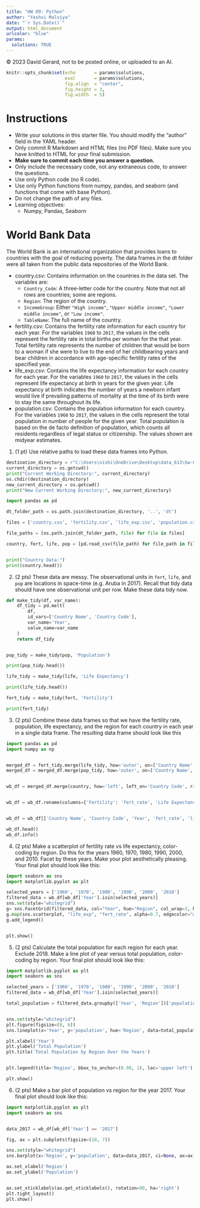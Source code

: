 ---
title: "HW 09: Python"
author: "Yashvi Malviya"
date: "`r Sys.Date()`"
output: html_document
urlcolor: "blue"
params:
  solutions: TRUE
---

© 2023 David Gerard, not to be posted online, or uploaded to an AI.

```{r setup, include=FALSE}
knitr::opts_chunk$set(echo       = params$solutions, 
                      eval       = params$solutions,
                      fig.align  = "center",
                      fig.height = 3, 
                      fig.width  = 5)
```

# Instructions

- Write your solutions in this starter file. You should modify the 
  "author" field in the YAML header.
- Only commit R Markdown and HTML files (no PDF files). Make sure
  you have knitted to HTML for your final submission.
- **Make sure to commit each time you answer a question.**
- Only include the necessary code, not any extraneous code, to answer the 
  questions.
- Use only Python code (no R code). 
- Use only Python functions from numpy, pandas, and seaborn (and functions that come with base Python).
- Do not change the path of any files.
- Learning objectives:
    - Numpy, Pandas, Seaborn

# World Bank Data

The World Bank is an international organization that
provides loans to countries with the goal of reducing poverty. The 
data frames in the dt folder were all taken from the public data 
repositories of the World Bank.

- country.csv: 
  Contains information on the countries in the data set. The
  variables are:
    - `Country_Code`: A three-letter code for the country. Note that not all
      rows are countries; some are regions.
    - `Region`: The region of the country.
    - `IncomeGroup`: Either `"High income"`, `"Upper middle income"`, 
      `"Lower middle income"`, or `"Low income"`.
    - `TableName`: The full name of the country.
- fertility.csv: 
  Contains the fertility rate information for each country
  for each year. For the variables `1960` to `2017`, the values in the cells
  represent the fertility rate in total births per woman for the that year. 
  Total fertility rate represents the number of children 
  that would be born to a woman if she were to live to the end of her 
  childbearing years and bear children in accordance with age-specific 
  fertility rates of the specified year.
- life_exp.csv: 
  Contains the life expectancy information for each country 
  for each year. For the variables `1960` to `2017`, the values in the cells
  represent life expectancy at birth in years for the given year. 
  Life expectancy at birth indicates the number of years a newborn 
  infant would live if prevailing patterns of mortality at the time of its
  birth were to stay the same throughout its life.
- population.csv: 
  Contains the population information for each country. For
  the variables `1960` to `2017`, the values in the cells represent the total
  population in number of people for the given year. 
  Total population is based on the de facto definition of
  population, which counts all residents regardless of legal status or 
  citizenship. The values shown are midyear estimates.
  
1. (1 pt) Use relative paths to load these data frames into Python.

```{python}

destination_directory = r"C:\Users\nishi\OneDrive\Desktop\data_613\hw-09-python-Ym7137a\analysis"
current_directory = os.getcwd()
print("Current Working Directory:", current_directory)
os.chdir(destination_directory)
new_current_directory = os.getcwd()
print("New Current Working Directory:", new_current_directory)

```

```{python}
import pandas as pd

dt_folder_path = os.path.join(destination_directory, '..', 'dt')

files = ['country.csv', 'fertility.csv', 'life_exp.csv', 'population.csv']

file_paths = [os.path.join(dt_folder_path, file) for file in files]

country, fert, life, pop = [pd.read_csv(file_path) for file_path in file_paths]


print("Country Data:")
print(country.head())
```
    
2. (2 pts) These data are messy. The observational units in `fert`, `life`, and `pop`
   are locations in space-time (e.g. Aruba in 2017). Recall that tidy data
   should have one observational unit per row. Make these data tidy now.
   
```{python}

def make_tidy(df, var_name):
    df_tidy = pd.melt(
        df,
        id_vars=['Country Name', 'Country Code'],
        var_name='Year',
        value_name=var_name
    )
    return df_tidy


pop_tidy = make_tidy(pop, 'Population')

print(pop_tidy.head())

life_tidy = make_tidy(life, 'Life Expectancy')

print(life_tidy.head())

fert_tidy = make_tidy(fert, 'Fertility')

print(fert_tidy)
```
    
3. (2 pts) Combine these data frames so that we have the fertility rate, population,
   life expectancy, and the region for each country in each year in a single
   data frame. The resulting data frame should look like this
   
```{python}
import pandas as pd
import numpy as np


merged_df = fert_tidy.merge(life_tidy, how='outer', on=['Country Name', 'Country Code', 'Year'])
merged_df = merged_df.merge(pop_tidy, how='outer', on=['Country Name', 'Country Code', 'Year'])


wb_df = merged_df.merge(country, how='left', left_on='Country Code', right_on='Country Code')


wb_df = wb_df.rename(columns={'Fertility': 'fert_rate', 'Life Expectancy': 'life_exp', 'Population': 'population'})


wb_df = wb_df[['Country Name', 'Country Code', 'Year', 'fert_rate', 'life_exp', 'population', 'Region']]

wb_df.head()
wb_df.info()

```
    
4. (2 pts) Make a scatterplot of fertility rate vs life expectancy, color-coding by region. Do this for the years 1960, 1970, 1980, 1990, 2000, and 2010. Facet by these years. Make your plot aesthetically pleasing.  Your final plot should look like this:

```{python}
import seaborn as sns
import matplotlib.pyplot as plt

selected_years = ['1960', '1970', '1980', '1990', '2000', '2010']
filtered_data = wb_df[wb_df['Year'].isin(selected_years)]
sns.set(style="whitegrid")
g= sns.FacetGrid(filtered_data, col="Year", hue="Region", col_wrap=3, height=2, aspect=0.80)
g.map(sns.scatterplot, "life_exp", "fert_rate", alpha=0.7, edgecolor="w", s=100)
g.add_legend()


plt.show()

```
    
5. (2 pts) Calculate the total population for each region for each year. Exclude 2018. 
   Make a line plot of year versus total population, color-coding by region.
   Your final plot should look like this:
   
```{python}
import matplotlib.pyplot as plt
import seaborn as sns

selected_years = ['1960', '1970', '1980', '1990', '2000', '2010']
filtered_data = wb_df[wb_df['Year'].isin(selected_years)]

total_population = filtered_data.groupby(['Year', 'Region'])['population'].sum().reset_index()


sns.set(style="whitegrid")
plt.figure(figsize=(8, 6)) 
sns.lineplot(x='Year', y='population', hue='Region', data=total_population, marker='o', palette='muted')

plt.xlabel('Year')
plt.ylabel('Total Population')
plt.title('Total Population by Region Over the Years')


plt.legend(title='Region', bbox_to_anchor=(0.99, 1), loc='upper left')

plt.show()


```
    
6. (2 pts) Make a bar plot of population vs region for the year 2017. Your final  plot should look like this:
```{python}
import matplotlib.pyplot as plt
import seaborn as sns


data_2017 = wb_df[wb_df['Year'] == '2017']

fig, ax = plt.subplots(figsize=(10, 7))

sns.set(style="whitegrid")
sns.barplot(x='Region', y='population', data=data_2017, ci=None, ax=ax)

ax.set_xlabel('Region')
ax.set_ylabel('Population')


ax.set_xticklabels(ax.get_xticklabels(), rotation=90, ha='right')
plt.tight_layout()
plt.show()


```